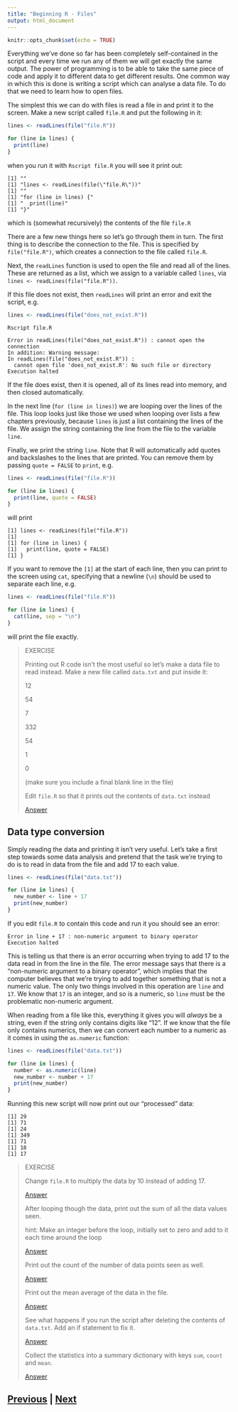 ```yaml
---
title: "Beginning R - Files"
output: html_document
---
```


```r
knitr::opts_chunk$set(echo = TRUE)
```

Everything we've done so far has been completely self-contained in the 
script and every time we run any of them we will get exactly the same output. 
The power of programming is to be able to take the same piece of code and 
apply it to different data to get different results. One common way in 
which this is done is writing a script which can analyse a data file. 
To do that we need to learn how to open files.

The simplest this we can do with files is read a file in and print it 
to the screen. Make a new script called `file.R` and put the following in it:

```R
lines <- readLines(file("file.R"))

for (line in lines) {
  print(line)
}
```

when you run it with `Rscript file.R` you will see it print out:

```
[1] ""
[1] "lines <- readLines(file(\"file.R\"))"
[1] ""
[1] "for (line in lines) {"
[1] "  print(line)"
[1] "}"
```

which is (somewhat recursively) the contents of the file `file.R`

There are a few new things here so let's go through them in turn. The first 
thing is to describe the connection to the file. This is specified by
`file("file.R")`, which creates a connection to the file called `file.R`.

Next, the `readLines` function is used to open the file and read all 
of the lines. These are returned as a list, which we assign to a 
variable called `lines`, via `lines <- readLines(file("file.R"))`.

If this file does not exist, then `readLines` will print an error
and exit the script, e.g.

```R
lines <- readLines(file("does_not_exist.R"))
```

```
Rscript file.R

Error in readLines(file("does_not_exist.R")) : cannot open the connection
In addition: Warning message:
In readLines(file("does_not_exist.R")) :
  cannot open file 'does_not_exist.R': No such file or directory
Execution halted
```

If the file does exist, then it is opened, all of its lines read into 
memory, and then closed automatically.

In the next line (`for (line in lines)`) we are looping over the lines 
of the file. This loop looks just like those we used when looping over 
lists a few chapters previously, because `lines` is just a list containing
the lines of the file. We assign the string containing the line from the 
file to the variable `line`.

Finally, we print the string `line`. Note that R will automatically
add quotes and backslashes to the lines that are printed. You can 
remove them by passing `quote = FALSE` to `print`, e.g.

```R
lines <- readLines(file("file.R"))

for (line in lines) {
  print(line, quote = FALSE)
}
```

will print

```
[1] lines <- readLines(file("file.R"))
[1] 
[1] for (line in lines) {
[1]   print(line, quote = FALSE)
[1] }
```

If you want to remove the `[1]` at the start of each line, then you can print
to the screen using `cat`, specifying that a newline (`\n`) should be 
used to separate each line, e.g.

```R
lines <- readLines(file("file.R"))

for (line in lines) {
  cat(line, sep = "\n")
}
```

will print the file exactly.

> EXERCISE
>
> Printing out R code isn't the most useful so let's make a data 
> file to read instead. Make a new file called `data.txt` and put inside it:
> 
> 12
>
> 54
>
> 7
>
> 332
>
> 54
>
> 1
>
> 0
>
> (make sure you include a final blank line in the file)
>
> Edit `file.R` so that it prints out the contents of `data.txt` instead
>
> [Answer](files_answer01.html)

## Data type conversion

Simply reading the data and printing it isn't very useful. Let's take a 
first step towards some data analysis and pretend that the task we're 
trying to do is to read in data from the file and add 17 to each value.

```R
lines <- readLines(file("data.txt"))

for (line in lines) {
  new_number <- line + 17
  print(new_number)
}
```

If you edit `file.R` to contain this code and run it you should see an error:

```
Error in line + 17 : non-numeric argument to binary operator
Execution halted
```

This is telling us that there is an error occurring when trying to add 17 to the 
data read in from the line in the file. The error message says that there is
a "non-numeric argument to a binary operator", which implies that the computer 
believes that we're trying to add together something that is not a numeric
value. The only two things involved in this operation are `line` and `17`. 
We know that `17` is an integer, and so is a numeric, so `line` must be 
the problematic non-numeric argument.

When reading from a file like this, everything it gives you will *always* 
be a string, even if the string only contains digits like "12". If we know 
that the file only contains numerics, then we can convert each number 
to a numeric as it comes in using the `as.numeric` function: 

```R
lines <- readLines(file("data.txt"))

for (line in lines) {
  number <- as.numeric(line)
  new_number <- number + 17
  print(new_number)
}
```

Running this new script will now print out our "processed" data:

```
[1] 29
[1] 71
[1] 24
[1] 349
[1] 71
[1] 18
[1] 17
```

> EXERCISE
>
> Change `file.R` to multiply the data by 10 instead of adding 17.
>
> [Answer](files_answer02.html)
> 
> After looping though the data, print out the sum of all the data values seen.
>
> hint: Make an integer before the loop, initially set to zero and 
> add to it each time around the loop
> 
> [Answer](files_answer03.html)
>
> Print out the count of the number of data points seen as well.
>
> [Answer](files_answer04.html)
>
> Print out the mean average of the data in the file.
>
> [Answer](files_answer05.html)
>
> See what happens if you run the script after deleting the contents of `data.txt`. 
> Add an if statement to fix it.
>
> [Answer](files_answer06.html)
>
> Collect the statistics into a summary dictionary with keys `sum`, `count` and `mean`.
>
> [Answer](files_answer07.html)

## [Previous](dictionaries.html) | [Next](summary.html)
